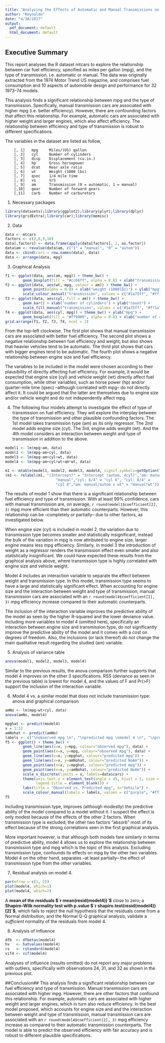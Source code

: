 ```yaml
---
title: "Analyzing the Effects of Automatic and Manual Transmissions on Fuel Efficiency"
author: "Reynaldo"
date: "4/30/2017"
output:
  pdf_document: default
  html_document: default
---
```


## Executive Summary
This report analyses the R dataset mtcars to explore the relationship between car fuel efficiency, specified as miles per gallon (mpg), and the type of transmission, i.e. automatic or manual. The data was originally extracted from the 1974 Motor Trend US magazine, and comprises fuel consumption and 10 aspects of automobile design and performance for 32 1973–74 models.   

This analysis finds a significant relationship between mpg and the type of transmission. Specifically, manual transmission cars are associated with higher mpg (i.e. better efficiency). However, there are confounding factors that affect this relationship. For example, automatic cars are associated with higher weight and larger engines, which also affect efficiency. The relationship between efficiency and type of transmission is robust to different specifications. 

The variables in the dataset are listed as follow,

        [, 1]	mpg     Miles/(US) gallon  
        [, 2]	cyl     Number of cylinders  
        [, 3]	disp    Displacement (cu.in.)  
        [, 4]	hp      Gross horsepower  
        [, 5]	drat    Rear axle ratio  
        [, 6]	wt      Weight (1000 lbs)  
        [, 7]	qsec    1/4 mile time  
        [, 8]	vs      V/S  
        [, 9]	am      Transmission (0 = automatic, 1 = manual)  
        [,10]	gear    Number of forward gears  
        [,11]	carb    Number of carburetors  


1. Necessary packages
```r
library(datasets);library(ggplot2);library(plyr);library(dplyr)
library(gridExtra);library(car);library(memisc)
```

2. Data
```r
data <- mtcars
factors <- c(2,8,9,10)
data[,factors] <- data.frame(apply(data[factors], 2, as.factor))
data$am <- revalue(data$am, c("1" = "manual", "0" = "autom"))
data <- cbind(cars = row.names(data), data)
data <- arrange(data, mpg)
```

3. Graphical Analysis
```r
f1 <- ggplot(data, aes(am, mpg)) + theme_bw() +
        geom_boxplot(fill = "#cc66ff", alpha = 0.8) + xlab("transmission")
f2 <- ggplot(data, aes(wt, mpg, colour = am)) + theme_bw() +
        geom_point(alpha = 0.8) + xlab("weight (1000lbs)") + ylab("mpg") +
        scale_colour_manual("transmission", values = c("#1a75ff", "#ff1a75"))
f3 <- ggplot(data, aes(cyl, fill = am)) + theme_bw() +
        geom_bar() + xlab("number of cylinders") + ylab("count") +
        scale_fill_manual("transmission", values = c("#1a75ff", "#ff1a75"))
f4 <- ggplot(data, aes(cyl, mpg)) + theme_bw() + ylab("mpg") +
        geom_boxplot(fill = "#ff9900", alpha = 0.8) + xlab("number of cylinders") 
grid.arrange(f1, f2, f3, f4, ncol = 2)
```

From the top-left clockwise. The first plot shows that manual transmission cars are associated with better fuel efficiency. The second plot shows a negative relationship between fuel efficiency and weight, but also shows that heavier vehicles tend to be automatic. The third plot shows that cars with bigger engines tend to be automatic. The fourth plot shows a negative relationship between engine size and fuel efficiency.

The variables to be included in the model were chosen according to their plausibility of directly affecting fuel efficiency. For example, it would be expected that engine size (cyl) and vehicle weight (wt) directly affect fuel consumption, while other variables, such as horse power (hp) and/or quarter-mile time (qsec) --although correlated with mpg-- do not directly affect it. It could be argued that the latter are themselves due to engine size and/or vehicle weight and do not independently affect mpg.   

4. The following four models attempt to investigate the effect of type of transmission on fuel efficiency. They will explore the interplay between the type of transmission and other plausible confounding factors. The 1st model takes transmission type (am) as its only regressor. The 2nd model adds engine size (cyl). The 3rd, engine adds weight (wt). And the 4th model considers an interaction between weight and type of transmission in addition to the above.   

```r
model1 <- lm(mpg~am, data)
model2 <- lm(mpg~am+cyl, data)
model3 <- lm(mpg~am+cyl+wt, data)
model4 <- lm(mpg~am+cyl+wt+am*wt, data)
```

```r
m1 <- mtable(model1, model2, model3, model4, signif.symbols=getOption("signif.symbols"))
(m1 <- relabel(m1, "(Intercept)" = "Intercept (autom, 4cyl)","am: manual/autom" = 
                       "manual","cyl: 6/4" = "cyl 6", "cyl: 8/4" = 
                       "cyl 8","am: manual/autom x wt" = "manual*wt"))
```

The results of model 1 show that there is a significant relationship between fuel efficiency and type of transmission. With at least 99% confidence, cars with manual transmission are, on average, `r round(model1$coefficient[2], 3)` mpg more efficient than their automatic counterparts. However, this relationship can be --completely or partially-- due to other factors, as investigated below.  

When engine size (cyl) is included in model 2, the variation due to transmission type becomes smaller and statistically insignificant, instead the bulk of the variation in mpg is now attributed to engine size, larger engine means less mpg efficiency. Similarly, in model 3 the introduction of weight as a regressor renders the transmission effect even smaller and also statistically insignificant. We could have expected these results from the graphical analysis above, where transmission type is highly correlated with engine size and vehicle weight.   

Model 4 includes an interaction variable to separate the effect between weight and transmission type. In this model, transmission type seems to have a large and statistically significant effect. When accounting for engine size and the interaction between weight and type of transmission, manual transmission cars are associated with an `r round(model4$coefficient[2], 3)` mpg efficiency increase compared to their automatic counterparts.  

The inclusion of the interaction variable improves the predictive ability of the model as seen by the higher R-squared and the lower deviance value. Including more variables to model 4 (omitted here), specifically an interaction between engine size and transmission type, do not significantly improve the predictive ability of the model and it comes with a cost on degrees of freedom. Also, the inclusions (or lack thereof) do not change the main qualitative result regarding the studied (am) variable. 

5. Analysis of variance table
```r
anova(model1, model2, model3, model4)
```

Similar to the previous results, the anova comparison further supports that model 4 improves on the other 3 specifications. RSS (deviance as seen in the previous table) is lowest for model 4, and the values of F and Pr(>F) support the inclusion of the interaction variable. 

6. Model 4 vs. a similar model that does not include transmission type: anova and graphical comparison
```r
amNo <- lm(mpg~wt+cyl, data)
anova(amNo, model4)
```

```r
mpghat <- predict(model4)
x = 1:32
amNohat <- predict(amNo)
labels <- c("\nobserved mpg \n", "\npredicted mpg \nmodel 4 \n", "\npredicted mpg \nmodel with no \ntransmission type \n" )
f5 <- ggplot() + theme_bw() +
        geom_line(aes(x=x, y=mpg, colour="observed mpg"), data) + 
        geom_point(aes(x=x, y=mpg, colour="observed mpg"), data) + 
        geom_line(aes(x=x, y=mpghat, colour="predicted mpg")) +
        geom_line(aes(x=x, y=amNohat, colour="predicted NoAm")) +
        geom_point(aes(x=x, y=mpghat, colour="predicted mpg")) +
        geom_point(aes(x=x, y=amNohat, colour="predicted NoAm")) +
        scale_x_discrete(limits = x, labels=data$cars) +
        theme(axis.text.x = element_text(angle = 45, hjust = 1, size = 7.5),
              legend.title = element_blank()) +
        labs(title = "Observed vs. Predicted mpg", x="Vehicle") +
        scale_colour_manual(labels = labels, values = c("purple", "#ff1a75", "orange"))
f5
```

Including transmission type, improves (although modestly) the predictive ability of the model compared to a model without it. I suspect the effect is only modest because of the effects of the other 2 factors. When transmission type is excluded, the other two factors "absorb" most of its effect because of the strong correlations seen in the first graphical analysis.  

More important however, is that although both models fare similarly in terms of predictive ability, model 4 allows us to explore the relationship between transmission type and mpg which is the topic of this analysis. Excluding transmission type, confounds its effects on mpg by the other two variables. Model 4 on the other hand, separates --at least partially-- the effect of transmission type from the other variables.

7. Residual analysis on model 4.  

```r
par(mfrow = c(1, 2))
plot(model4, which=1)
plot(model4, which=2)
```

A **mean of the residuals $`r mean(resid(model4))`$** close to zero; a **Shapiro-Wilk normality test with p.value $`r shapiro.test(resid(model4))[2]`$**, which fails to reject the null hypothesis that the residuals come from a Normal distribution; and the Normal Q-Q graphical analysis, validate a *sufficient* normality of the residuals from model 4.

8. Analysis of influence
```r
dfb  <- dfbetas(model4)   
hv   <- hatvalues(model4)      
rs   <- rstandard(model4) 
vif4 <- vif(model4)
```

Analyses of influence (results omitted) do not report any major problems with outliers, specifically with observations 24, 31, and 32 as shown in the previous plot.  

##Conclusion##
This analysis finds a significant relationship between car fuel efficiency and type of transmission. Manual transmission cars are associated with higher mpg. However, there are other factors that confound this relationship. For example, automatic cars are associated with higher weight and larger engines, which in turn also reduce efficiency. In the best model proposed, which accounts for engine size and and the interaction between weight and type of transmission, manual transmission cars are associated with an `r round(model4$coefficient[2], 3)` mpg efficiency increase as compared to their automatic transmission counterparts. The model is able to predict the observed efficiency with fair accuracy and is robust to different plausible specifications. 


